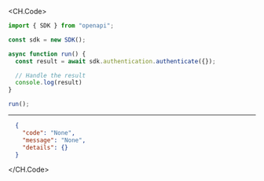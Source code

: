 
<CH.Code>
```typescript Authenticate.ts
import { SDK } from "openapi";

const sdk = new SDK();

async function run() {
  const result = await sdk.authentication.authenticate({});

  // Handle the result
  console.log(result)
}

run();
```
---

```json Example Response
  {
    "code": "None",
    "message": "None",
    "details": {}
  }
```
</CH.Code>
